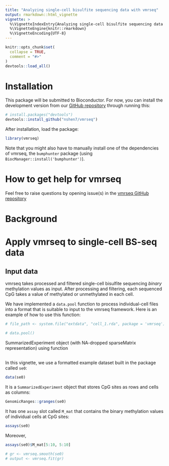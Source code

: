 ```yaml
---
title: "Analyzing single-cell bisulfite sequencing data with vmrseq"
output: rmarkdown::html_vignette
vignette: >
  %\VignetteIndexEntry{Analyzing single-cell bisulfite sequencing data with vmrseq}
  %\VignetteEngine{knitr::rmarkdown}
  %\VignetteEncoding{UTF-8}
---
```


```r
knitr::opts_chunk$set(
  collapse = TRUE,
  comment = "#>"
)
devtools::load_all()
```

# Installation

This package will be submitted to Bioconductor. For now, you can install the development version from our [GitHub repository](https://github.com/nshen7/vmrseq) through running this:

```r
# install.packages("devtools")
devtools::install_github("nshen7/vmrseq")
```

After installation, load the package:

```r
library(vmrseq)
```

Note that you might also have to manually install one of the dependencies of vmrseq, the `bumphunter` package (using `BiocManager::install('bumphunter')`). 

# How to get help for vmrseq

Feel free to raise questions by opening issue(s) in the [vmrseq GitHub repository](https://github.com/nshen7/vmrseq)

# Background


# Apply vmrseq to single-cell BS-seq data

## Input data

vmrseq takes processed and filtered single-cell bisulfite sequencing *binary* methylation values as input. After processing and filtering, each sequenced CpG takes a value of methylated or unmethylated in each cell.

We have implemented a `data.pool` function to process individual-cell files into a format that is suitable to input to the vmrseq framework. Here is an example of how to use this function:

```r
# file_path <- system.file("extdata", "cell_1.rda", package = 'vmrseq')
```

```r
# data.pool()
```


SummarizedExperiment object (with NA-dropped sparseMatrix representation) using  function


## 
In this vignette, we use a formatted example dataset built in the package called `se0`: 
```r
data(se0)
```

It is a `SummarizedExperiment` object that stores CpG sites as rows and cells as columns:
```r
GenomicRanges::granges(se0)
```

It has one `assay` slot called `M_mat` that contains the binary methylation values of individual cells at CpG sites:
```r
assays(se0)
```


Moreover, 
```r
assays(se0)$M_mat[5:10, 5:10]
```


```r
# gr <- vmrseq.smooth(se0)
# output <- vmrseq.fit(gr)
```

